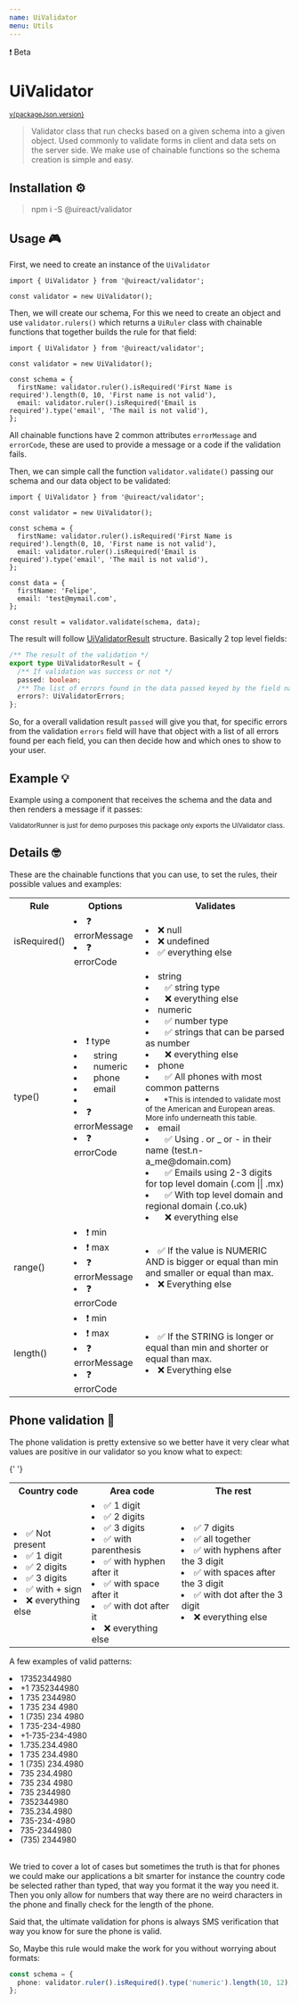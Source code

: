 ```yaml
---
name: UiValidator
menu: Utils
---
```






<UiBadge category="warning">❗️ Beta</UiBadge>

# UiValidator

<sup>
  <a href="https://github.com/inavac182/ui-react/blob/main/packages/validator/" target="_blank">
    v{packageJson.version}
  </a>
</sup>

> Validator class that run checks based on a given schema into a given object. Used commonly to validate forms in client and data sets on the server side.
> We make use of chainable functions so the schema creation is simple and easy.

## Installation ⚙️

> npm i -S @uireact/validator

## Usage 🎮

First, we need to create an instance of the `UiValidator`

```tsx
import { UiValidator } from '@uireact/validator';

const validator = new UiValidator();
```

Then, we will create our schema, For this we need to create an object and use `validator.rulers()` which returns a `UiRuler` class
with chainable functions that together builds the rule for that field:

```tsx
import { UiValidator } from '@uireact/validator';

const validator = new UiValidator();

const schema = {
  firstName: validator.ruler().isRequired('First Name is required').length(0, 10, 'First name is not valid'),
  email: validator.ruler().isRequired('Email is required').type('email', 'The mail is not valid'),
};
```

All chainable functions have 2 common attributes `errorMessage` and `errorCode`, these are used to provide a message or a code if the validation fails.

Then, we can simple call the function `validator.validate()` passing our schema and our data object to be validated:

```tsx
import { UiValidator } from '@uireact/validator';

const validator = new UiValidator();

const schema = {
  firstName: validator.ruler().isRequired('First Name is required').length(0, 10, 'First name is not valid'),
  email: validator.ruler().isRequired('Email is required').type('email', 'The mail is not valid'),
};

const data = {
  firstName: 'Felipe',
  email: 'test@mymail.com',
};

const result = validator.validate(schema, data);
```

The result will follow [UiValidatorResult](https://github.com/inavac182/uireact/blob/main/packages/validator/src/types/validator-result.ts#L16) structure. Basically 2 top level fields:

```ts
/** The result of the validation */
export type UiValidatorResult = {
  /** If validation was success or not */
  passed: boolean;
  /** The list of errors found in the data passed keyed by the field name */
  errors?: UiValidatorErrors;
};
```

So, for a overall validation result `passed` will give you that, for specific errors from the validation `errors` field will have that object with a list of all errors found per each field,
you can then decide how and which ones to show to your user.


## Example 💡

Example using a component that receives the schema and the data and then renders a message if it passes:

<Playground>
  <ValidatorRunner
    schema={{
      age: validator
        .ruler()
        .isRequired('The age is required')
        .range(25, 35, 'This only works for ppl from 25 to 35 years old'),
      firstName: validator.ruler().isRequired('First Name is required').length(0, 10, 'First name is not valid'),
      email: validator.ruler().isRequired('Email is required').type('email', 'Email is not valid'),
    }}
    data={{ age: 29, firstName: 'Felipe', email: 'text@mymail.com' }}
  />
</Playground>

<small>ValidatorRunner is just for demo purposes this package only exports the UiValidator class.</small>

## Details 🤓

These are the chainable functions that you can use, to set the rules, their possible values and examples:

<table>
  <tr>
    <th>Rule</th>
    <th>Options</th>
    <th>Validates</th>
  </tr>
  <tr>
    <td>isRequired()</td>
    <td>
      <UiList>
        <li> ❓ errorMessage</li>
        <li> ❓ errorCode </li>
      </UiList>
    </td>
    <td>
      <UiList>
        <li>❌ null</li>
        <li>❌ undefined</li>
        <li>✅ everything else</li>
      </UiList>
    </td>
  </tr>
  <tr>
    <td>type()</td>
    <td>
      <UiList>
        <li>
          ❗️ type
          <UiList>
            <li>&nbsp;&nbsp; string</li>
            <li>&nbsp;&nbsp; numeric</li>
            <li>&nbsp;&nbsp; phone</li>
            <li>&nbsp;&nbsp; email</li>
          </UiList>
        </li>
        <li></li>
        <li> ❓ errorMessage</li>
        <li> ❓ errorCode </li>
      </UiList>
    </td>
    <td>
      <UiList>
        <li>
          string
          <UiList>
            <li>&nbsp;&nbsp; ✅ string type</li>
            <li>&nbsp;&nbsp; ❌ everything else</li>
          </UiList>
        </li>
        <li>
          numeric
          <UiList>
            <li>&nbsp;&nbsp; ✅ number type</li>
            <li>&nbsp;&nbsp; ✅ strings that can be parsed as number</li>
            <li>&nbsp;&nbsp; ❌ everything else</li>
          </UiList>
        </li>
        <li>
          phone
          <UiList>
            <li>&nbsp;&nbsp; ✅ All phones with most common patterns</li>
            <li>
              <small>
                &nbsp;&nbsp; *This is intended to validate most of the American and European areas. More info underneath
                this table.
              </small>
            </li>
          </UiList>
        </li>
        <li>
          email
          <UiList>
            <li>&nbsp;&nbsp; ✅ Using . or _ or - in their name (test.n-a_me@domain.com)</li>
            <li>&nbsp;&nbsp; ✅ Emails using 2-3 digits for top level domain (.com || .mx)</li>
            <li>&nbsp;&nbsp; ✅ With top level domain and regional domain (.co.uk)</li>
            <li>&nbsp;&nbsp; ❌ everything else</li>
          </UiList>
        </li>
      </UiList>
    </td>
  </tr>
  <tr>
    <td>range()</td>
    <td>
      <UiList>
        <li> ❗️ min</li>
        <li> ❗️ max</li>
        <li> ❓ errorMessage</li>
        <li> ❓ errorCode </li>
      </UiList>
    </td>
    <td>
      <UiList>
        <li>✅ If the value is NUMERIC AND is bigger or equal than min and smaller or equal than max.</li>
        <li>❌ Everything else</li>
      </UiList>
    </td>
  </tr>
  <tr>
    <td>length()</td>
    <td>
      <UiList>
        <li> ❗️ min</li>
        <li> ❗️ max</li>
        <li> ❓ errorMessage</li>
        <li> ❓ errorCode </li>
      </UiList>
    </td>
    <td>
      <UiList>
        <li>✅ If the STRING is longer or equal than min and shorter or equal than max.</li>
        <li>❌ Everything else</li>
      </UiList>
    </td>
  </tr>
</table>

## Phone validation 📱

The phone validation is pretty extensive so we better have it very clear what values are positive in our validator so you know what to expect:

{' '}

<table>
  <tr>
    <th>Country code</th>
    <th>Area code</th>
    <th>The rest</th>
  </tr>
  <tr>
    <td>
      <UiList>
        <li>✅ Not present</li>
        <li>✅ 1 digit</li>
        <li>✅ 2 digits</li>
        <li>✅ 3 digits</li>
        <li>✅ with + sign</li>
        <li>❌ everything else</li>
      </UiList>
    </td>
    <td>
      <UiList>
        <li>✅ 1 digit </li>
        <li>✅ 2 digits</li>
        <li>✅ 3 digits</li>
        <li>✅ with parenthesis</li>
        <li>✅ with hyphen after it</li>
        <li>✅ with space after it</li>
        <li>✅ with dot after it</li>
        <li>❌ everything else</li>
      </UiList>
    </td>
    <td>
      <UiList>
        <li>✅ 7 digits </li>
        <li>✅ all together</li>
        <li>✅ with hyphens after the 3 digit</li>
        <li>✅ with spaces after the 3 digit</li>
        <li>✅ with dot after the 3 digit</li>
        <li>❌ everything else</li>
      </UiList>
    </td>
  </tr>
</table>

A few examples of valid patterns:

<UiCard>
  <UiFlexGrid justifyContent="space-between">
    <UiList>
      <li>17352344980</li>
      <li>+1 7352344980</li>
      <li>1 735 2344980</li>
      <li>1 735 234 4980</li>
      <li>1 (735) 234 4980</li>
      <li>1 735-234-4980</li>
    </UiList>
    <UiList>
      <li>+1-735-234-4980</li>
      <li>1.735.234.4980</li>
      <li>1 735 234.4980</li>
      <li>1 (735) 234.4980</li>
      <li>735 234.4980</li>
      <li>735 234 4980</li>
    </UiList>
    <UiList>
      <li>735 2344980</li>
      <li>7352344980</li>
      <li>735.234.4980</li>
      <li>735-234-4980</li>
      <li>735-2344980</li>
      <li>(735) 2344980</li>
    </UiList>
  </UiFlexGrid>
</UiCard>

<br />

We tried to cover a lot of cases but sometimes the truth is that for phones we could make our applications a bit smarter
for instance the country code be selected rather than typed, that way you format it the way you need it. Then you only allow for numbers
that way there are no weird characters in the phone and finally check for the length of the phone.

Said that, the ultimate validation for phons is always SMS verification that way you know for sure the phone is valid.

So, Maybe this rule would make the work for you without worrying about formats:

```ts
const schema = {
  phone: validator.ruler().isRequired().type('numeric').length(10, 12),
};
```
